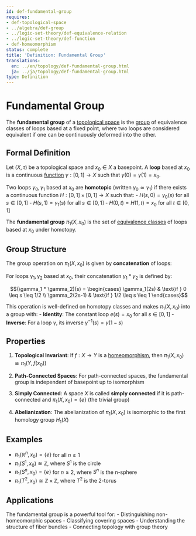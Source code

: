 ```yaml
---
id: def-fundamental-group
requires:
- def-topological-space
- ../algebra/def-group
- ../logic-set-theory/def-equivalence-relation
- ../logic-set-theory/def-function
- def-homeomorphism
status: complete
title: 'Definition: Fundamental Group'
translations:
  en: ../en/topology/def-fundamental-group.html
  ja: ../ja/topology/def-fundamental-group.html
type: Definition
---
```


# Fundamental Group {#def-fundamental-group}

The **fundamental group** of a [topological space](def-topological-space.qmd) is the [group](../algebra/def-group.qmd) of equivalence classes of loops based at a fixed point, where two loops are considered equivalent if one can be continuously deformed into the other.

## Formal Definition

Let $(X, \tau)$ be a topological space and $x_0 \in X$ a basepoint. A **loop** based at $x_0$ is a continuous [function](../logic-set-theory/def-function.qmd) $\gamma: [0,1] \to X$ such that $\gamma(0) = \gamma(1) = x_0$.

Two loops $\gamma_0, \gamma_1$ based at $x_0$ are **homotopic** (written $\gamma_0 \simeq \gamma_1$) if there exists a continuous function $H: [0,1] \times [0,1] \to X$ such that:
- $H(s,0) = \gamma_0(s)$ for all $s \in [0,1]$
- $H(s,1) = \gamma_1(s)$ for all $s \in [0,1]$
- $H(0,t) = H(1,t) = x_0$ for all $t \in [0,1]$

The **fundamental group** $\pi_1(X, x_0)$ is the set of [equivalence classes](../logic-set-theory/def-equivalence-relation.qmd) of loops based at $x_0$ under homotopy.

## Group Structure

The group operation on $\pi_1(X, x_0)$ is given by **concatenation** of loops:

For loops $\gamma_1, \gamma_2$ based at $x_0$, their concatenation $\gamma_1 * \gamma_2$ is defined by:

$$(\gamma_1 * \gamma_2)(s) = \begin{cases}
\gamma_1(2s) & \text{if } 0 \leq s \leq 1/2 \\
\gamma_2(2s-1) & \text{if } 1/2 \leq s \leq 1
\end{cases}$$

This operation is well-defined on homotopy classes and makes $\pi_1(X, x_0)$ into a group with:
- **Identity**: The constant loop $e(s) = x_0$ for all $s \in [0,1]$
- **Inverse**: For a loop $\gamma$, its inverse $\gamma^{-1}(s) = \gamma(1-s)$

## Properties

1. **Topological Invariant**: If $f: X \to Y$ is a [homeomorphism](def-homeomorphism.qmd), then $\pi_1(X, x_0) \cong \pi_1(Y, f(x_0))$

2. **Path-Connected Spaces**: For path-connected spaces, the fundamental group is independent of basepoint up to isomorphism

3. **Simply Connected**: A space $X$ is called **simply connected** if it is path-connected and $\pi_1(X, x_0) = \{e\}$ (the trivial group)

4. **Abelianization**: The abelianization of $\pi_1(X, x_0)$ is isomorphic to the first homology group $H_1(X)$

## Examples

- $\pi_1(\mathbb{R}^n, x_0) = \{e\}$ for all $n \geq 1$
- $\pi_1(S^1, x_0) \cong \mathbb{Z}$, where $S^1$ is the circle
- $\pi_1(S^n, x_0) = \{e\}$ for $n \geq 2$, where $S^n$ is the n-sphere
- $\pi_1(T^2, x_0) \cong \mathbb{Z} \times \mathbb{Z}$, where $T^2$ is the 2-torus

## Applications

The fundamental group is a powerful tool for:
- Distinguishing non-homeomorphic spaces
- Classifying covering spaces
- Understanding the structure of fiber bundles
- Connecting topology with group theory
